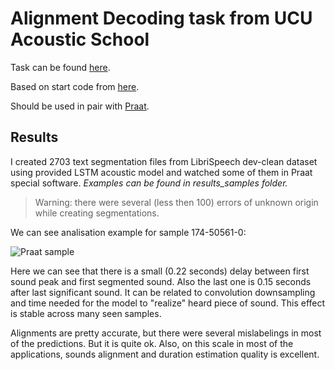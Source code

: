 # Alignment Decoding task from UCU Acoustic School

Task can be found [here](https://www.overleaf.com/project/6447d67ef9f40594edaaf0d8).

Based on start code from [here](https://gist.github.com/proger/a7e820fbfa0181273fdbf2351901d0d8).

Should be used in pair with [Praat](https://www.fon.hum.uva.nl/praat/).

## Results

I created 2703 text segmentation files from LibriSpeech dev-clean dataset using provided LSTM 
acoustic model and watched some of them in Praat special software. *Examples can be found in results_samples folder.*

> Warning: there were several (less then 100) errors of unknown origin while creating segmentations.

We can see analisation example for sample 174-50561-0:

![Praat sample](./Praat.png)

Here we can see that there is a small (0.22 seconds) delay between first sound peak and first segmented sound. 
Also the last one is 0.15 seconds after last significant sound. It can be related to convolution downsampling 
and time needed for the model to "realize" heard piece of sound. This effect is stable across many seen samples.

Alignments are pretty accurate, but there were several mislabelings in most of the predictions. But it is quite ok.
Also, on this scale in most of the applications, sounds alignment and duration estimation quality is excellent.
